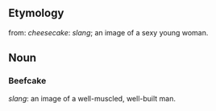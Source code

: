==Etymology==
from: ''cheesecake'': ''slang''; an image of a sexy young woman.

==Noun==
===Beefcake===
''slang'': an image of a well-muscled, well-built man.